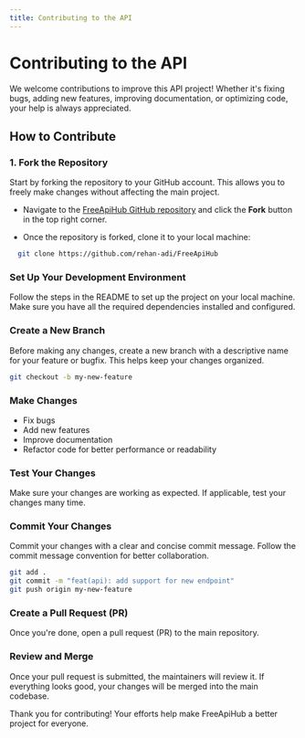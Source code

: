 ```yaml
---
title: Contributing to the API
---
```


# Contributing to the API

We welcome contributions to improve this API project! Whether it's fixing bugs, adding new features, improving documentation, or optimizing code, your help is always appreciated.

## How to Contribute

### 1. Fork the Repository

Start by forking the repository to your GitHub account. This allows you to freely make changes without affecting the main project.

- Navigate to the [FreeApiHub GitHub repository](https://github.com/rehan-adi/FreeApiHub) and click the **Fork** button in the top right corner.

- Once the repository is forked, clone it to your local machine:

```bash
  git clone https://github.com/rehan-adi/FreeApiHub
```

 ###  Set Up Your Development Environment

Follow the steps in the README to set up the project on your local machine. Make sure you have all the required dependencies installed and configured.

### Create a New Branch 

Before making any changes, create a new branch with a descriptive name for your feature or bugfix. This helps keep your changes organized.

```bash
git checkout -b my-new-feature
```

### Make Changes

- Fix bugs<br/>
- Add new features<br/>
- Improve documentation<br/>
- Refactor code for better performance or readability<br/>

### Test Your Changes

Make sure your changes are working as expected. If applicable, test your changes many time. 

### Commit Your Changes

Commit your changes with a clear and concise commit message. Follow the commit message convention for better collaboration.

```bash
git add .
git commit -m "feat(api): add support for new endpoint"
git push origin my-new-feature
```

### Create a Pull Request (PR)

Once you're done, open a pull request (PR) to the main repository.

###  Review and Merge

Once your pull request is submitted, the maintainers will review it. If everything looks good, your changes will be merged into the main codebase.

Thank you for contributing! Your efforts help make FreeApiHub a better project for everyone.


